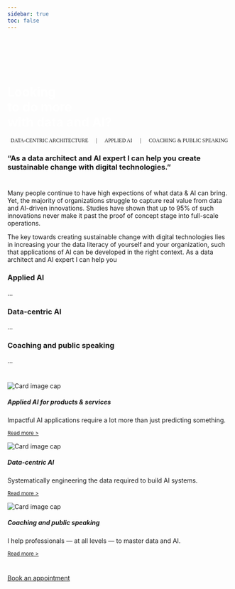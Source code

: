 ```yaml
---
sidebar: true
toc: false
---
```


::: {.container-fluid}
```{=html}
<div class="p-5 mb-4 bg-light rounded-3 bgimg">
  <br><br><br><br>
  <div class="container-fluid py-5">
    <h1 class="display-5 fw-bold">Looking<br>to do more<br>with data and AI?</h1>
    <!-- <a href="src/calendar.html" class="btn btn-primary btn-lg" type="button">Book an appointment</a> -->
  </div>
</div>
<p class="lead">
   <small class="text-muted">DATA-CENTRIC ARCHITECTURE &emsp; | &emsp; APPLIED AI &emsp; | &emsp; COACHING & PUBLIC SPEAKING</small>
</p>
<style type="text/css">
.lead {
    font-family: "Zilla Slab";
    text-align: center;
}

.bgimg {
  background-image: url('images/hero-extended.png');
}
.hero-quote {
  font-family: "Zilla Slab";
  font-color: white;
  color: white;
}

.fw-bold {
  /* font-family: "Zilla Slab Highlight"; */
  font-style: bold !important;
  color: white !important;
}
</style>
```
:::

:::: {.container}
::: {.grid}

:::{.g-col-2}
:::

::: {.g-col-8}
### "As a data architect and AI expert I can help you create sustainable change with digital technologies."
:::

::: {.g-col-2}
:::

:::
::::

# 
Many people continue to have high expections of what data & AI can bring. Yet, the majority of organizations struggle to capture real value from  data and AI-driven innovations. Studies have shown that up to 95% of such innovations never make it past the proof of concept stage into full-scale operations.

The key towards creating sustainable change with digital technologies lies in increasing your the data literacy of yourself and your organization, such that applications of AI can be developed in the right context. As a data architect and AI expert I can help you 

### Applied AI
...


### Data-centric AI
...


### Coaching and public speaking
...


# 
```{=html}
<div class="card-group">
  <div class="card">
    <img class="card-img-top" src="images/mathieu-stern-nDDVQzkc_fc-unsplash.jpg" alt="Card image cap">
    <div class="card-body">
      <h5 class="card-title">Applied AI for products & services</h5>
      <p class="card-text">Impactful AI applications require a lot more than just predicting something.</p>
      <p class="card-text"><small class="text-muted"><a href="src/services/ai-concepting.html">Read more ></a></small></p>
    </div>
  </div>
  <div class="card">
    <img class="card-img-top" src="images/hero-data-centric-ai.jpg" alt="Card image cap">
    <div class="card-body">
      <h5 class="card-title">Data-centric AI</h5>
      <p class="card-text">Systematically engineering the data required to build AI systems.</p>
      <p class="card-text"><small class="text-muted"><a href="src/services/data-centric-ai.html">Read more ></a></small></p>
    </div>
  </div>
  <div class="card">
    <img class="card-img-top" src="images/hero-speaking.png" alt="Card image cap">
    <div class="card-body">
      <h5 class="card-title">Coaching and public speaking</h5>
      <p class="card-text">I help professionals — at all levels — to master data and AI.</p>
      <p class="card-text"><small class="text-muted"><a href="src/services/coaching.html">Read more ></a></small></p>
    </div>
  </div>
</div>
```
#
```{=html}
<a href="src/calendar.html" class="btn btn-primary btn-lg" type="button">Book an appointment</a>
```